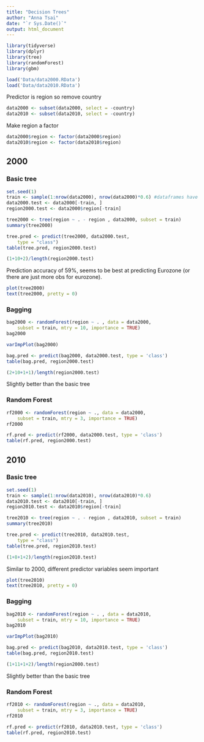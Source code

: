 ```yaml
---
title: "Decision Trees"
author: "Anna Tsai"
date: "`r Sys.Date()`"
output: html_document
---
```


```r
library(tidyverse)
library(dplyr)
library(tree)
library(randomForest)
library(gbm)
```

```r
load('Data/data2000.RData')
load('Data/data2010.RData')
```

Predictor is region so remove country
```r
data2000 <- subset(data2000, select = -country)
data2010 <- subset(data2010, select = -country)
```

Make region a factor
```r
data2000$region <- factor(data2000$region)
data2010$region <- factor(data2010$region)
```

## 2000

### Basic tree
```r
set.seed(1)
train <- sample(1:nrow(data2000), nrow(data2000)*0.6) #dataframes have same number of rows
data2000.test <- data2000[-train, ]
region2000.test <- data2000$region[-train]
```

```r
tree2000 <- tree(region ~ . - region , data2000, subset = train)
summary(tree2000)
```

```r
tree.pred <- predict(tree2000, data2000.test,
    type = "class")
table(tree.pred, region2000.test)
```

```r
(1+10+2)/length(region2000.test)
```

Prediction accuracy of 59%, seems to be best at predicting Eurozone (or there are just more obs for eurozone).

```r
plot(tree2000)
text(tree2000, pretty = 0)
```

### Bagging
```r
bag2000 <- randomForest(region ~ . , data = data2000,
    subset = train, mtry = 10, importance = TRUE)
bag2000
```

```r
varImpPlot(bag2000)
```

```r
bag.pred <- predict(bag2000, data2000.test, type = 'class')
table(bag.pred, region2000.test)
```

```r
(2+10+1+1)/length(region2000.test)
```

Slightly better than the basic tree

### Random Forest
```r
rf2000 <- randomForest(region ~ ., data = data2000,
    subset = train, mtry = 3, importance = TRUE)
rf2000
```

```r
rf.pred <- predict(rf2000, data2000.test, type = 'class')
table(rf.pred, region2000.test)
```

## 2010

### Basic tree
```r
set.seed(1)
train <- sample(1:nrow(data2010), nrow(data2010)*0.6)
data2010.test <- data2010[-train, ]
region2010.test <- data2010$region[-train]
```

```r
tree2010 <- tree(region ~ . - region , data2010, subset = train)
summary(tree2010)
```

```r
tree.pred <- predict(tree2010, data2010.test,
    type = "class")
table(tree.pred, region2010.test)
```

```r
(1+8+1+2)/length(region2010.test)
```

Similar to 2000, different predictor variables seem important

```r
plot(tree2010)
text(tree2010, pretty = 0)
```

### Bagging
```r
bag2010 <- randomForest(region ~ . , data = data2010,
    subset = train, mtry = 10, importance = TRUE)
bag2010
```

```r
varImpPlot(bag2010)
```

```r
bag.pred <- predict(bag2010, data2010.test, type = 'class')
table(bag.pred, region2010.test)
```

```r
(1+11+1+2)/length(region2000.test)
```

Slightly better than the basic tree

### Random Forest
```r
rf2010 <- randomForest(region ~ ., data = data2010,
    subset = train, mtry = 3, importance = TRUE)
rf2010
```

```r
rf.pred <- predict(rf2010, data2010.test, type = 'class')
table(rf.pred, region2010.test)
```